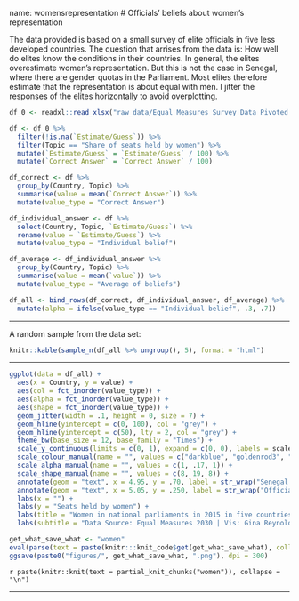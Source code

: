 name: womensrepresentation
# Officials' beliefs about women's representation

The data provided is based on a small survey of elite officials in five less developed countries.  The question that arrises from the data is: How well do elites know the conditions in their countries.  In general, the elites overestimate women's representation.  But this is not the case in Senegal, where there are gender quotas in the Parliament.  Most elites therefore estimate that the representation is about equal with men. I jitter the responses of the elites horizontally to avoid overplotting. 

```{r, fig.height=7, fig.width=10, echo = F}
df_0 <- readxl::read_xlsx("raw_data/Equal Measures Survey Data Pivoted.xlsx")

df <- df_0 %>%
  filter(!is.na(`Estimate/Guess`)) %>%
  filter(Topic == "Share of seats held by women") %>%
  mutate(`Estimate/Guess` = `Estimate/Guess` / 100) %>%
  mutate(`Correct Answer` = `Correct Answer` / 100)
```



```{r, echo = F}

df_correct <- df %>%
  group_by(Country, Topic) %>%
  summarise(value = mean(`Correct Answer`)) %>%
  mutate(value_type = "Correct Answer")

df_individual_answer <- df %>%
  select(Country, Topic, `Estimate/Guess`) %>%
  rename(value = `Estimate/Guess`) %>%
  mutate(value_type = "Individual belief")

df_average <- df_individual_answer %>%
  group_by(Country, Topic) %>%
  summarise(value = mean(`value`)) %>%
  mutate(value_type = "Average of beliefs")

df_all <- bind_rows(df_correct, df_individual_answer, df_average) %>%
  mutate(alpha = ifelse(value_type == "Individual belief", .3, .7))
```

---

A random sample from the data set: 
```{r, echo = F}
knitr::kable(sample_n(df_all %>% ungroup(), 5), format = "html")
```

---

```{r women, eval=F, echo=F}
ggplot(data = df_all) +
  aes(x = Country, y = value) +
  aes(col = fct_inorder(value_type)) +
  aes(alpha = fct_inorder(value_type)) +
  aes(shape = fct_inorder(value_type)) +
  geom_jitter(width = .1, height = 0, size = 7) +
  geom_hline(yintercept = c(0, 100), col = "grey") +
  geom_hline(yintercept = c(50), lty = 2, col = "grey") +
  theme_bw(base_size = 12, base_family = "Times") +
  scale_y_continuous(limits = c(0, 1), expand = c(0, 0), labels = scales::percent) +
  scale_colour_manual(name = "", values = c("darkblue", "goldenrod3", "goldenrod3")) +
  scale_alpha_manual(name = "", values = c(1, .17, 1)) +
  scale_shape_manual(name = "", values = c(8, 19, 8)) +
  annotate(geom = "text", x = 4.95, y = .70, label = str_wrap("Senegal's 2010 gender parity law means it leads among these countries.", 16), size = 3, hjust = 1) +
  annotate(geom = "text", x = 5.05, y = .250, label = str_wrap("Officials seem to be aware of the law.", 10), size = 3, hjust = 0) +
  labs(x = "") +
  labs(y = "Seats held by women") +
  labs(title = "Women in national parliaments in 2015 in five countries \nand officials' beliefs about representation") +
  labs(subtitle = "Data Source: Equal Measures 2030 | Vis: Gina Reynolds @EvaMaeRey")
```

```{r, echo = F, warning=F, message=F, eval = T, fig.show='hide'}
get_what_save_what <- "women"
eval(parse(text = paste(knitr:::knit_code$get(get_what_save_what), collapse = "")))
ggsave(paste0("figures/", get_what_save_what, ".png"), dpi = 300)
```


`r paste(knitr::knit(text = partial_knit_chunks("women")), collapse = "\n")`

---